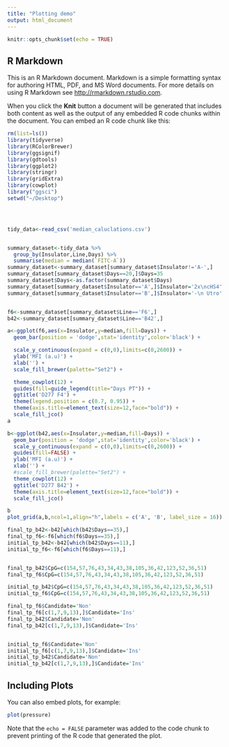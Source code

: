 ```yaml
---
title: "Plotting demo"
output: html_document
---
```


```r
knitr::opts_chunk$set(echo = TRUE)
```

## R Markdown

This is an R Markdown document. Markdown is a simple formatting syntax for authoring HTML, PDF, and MS Word documents. For more details on using R Markdown see <http://rmarkdown.rstudio.com>.

When you click the **Knit** button a document will be generated that includes both content as well as the output of any embedded R code chunks within the document. You can embed an R code chunk like this:

```r
rm(list=ls())
library(tidyverse)
library(RColorBrewer)
library(ggsignif)
library(gdtools)
library(ggplot2)
library(stringr)
library(gridExtra)
library(cowplot)
library("ggsci")
setwd("~/Desktop")




tidy_data<-read_csv('median_caluclations.csv')


summary_dataset<-tidy_data %>%
  group_by(Insulator,Line,Days) %>%
  summarise(median = median(`FITC-A`))
summary_dataset<-summary_dataset[summary_dataset$Insulator!='A-',]
summary_dataset[summary_dataset$Days==20,]$Days=35
summary_dataset$Days<-as.factor(summary_dataset$Days)
summary_dataset[summary_dataset$Insulator=='A',]$Insulator='2x\ncHS4'
summary_dataset[summary_dataset$Insulator=='B',]$Insulator='-\n Utro'


f6<-summary_dataset[summary_dataset$Line=='F6',]
b42<-summary_dataset[summary_dataset$Line=='B42',]

a<-ggplot(f6,aes(x=Insulator,y=median,fill=Days)) +
  geom_bar(position = 'dodge',stat='identity',color='black') +

  scale_y_continuous(expand = c(0,0),limits=c(0,2600)) +
  ylab('MFI (a.u)') +
  xlab('') +
  scale_fill_brewer(palette="Set2") +

  theme_cowplot(12) +
  guides(fill=guide_legend(title="Days PT")) +
  ggtitle('D277 F4') +
  theme(legend.position = c(0.7, 0.95)) +
  theme(axis.title=element_text(size=12,face="bold")) +
  scale_fill_jco()
a

b<-ggplot(b42,aes(x=Insulator,y=median,fill=Days)) +
  geom_bar(position = 'dodge',stat='identity',color='black') +
  scale_y_continuous(expand = c(0,0),limits=c(0,2600)) +
  guides(fill=FALSE) +
  ylab('MFI (a.u)') +
  xlab('') +
  #scale_fill_brewer(palette="Set2") +
  theme_cowplot(12) +
  ggtitle('D277 B42') +
  theme(axis.title=element_text(size=12,face="bold")) +
  scale_fill_jco()

b
plot_grid(a,b,ncol=1,align="h",labels = c('A', 'B', label_size = 16))

final_tp_b42<-b42[which(b42$Days==35),]
final_tp_f6<-f6[which(f6$Days==35),]
initial_tp_b42<-b42[which(b42$Days==11),]
initial_tp_f6<-f6[which(f6$Days==11),]


final_tp_b42$CpG=c(154,57,76,43,34,43,38,105,36,42,123,52,36,51)
final_tp_f6$CpG=c(154,57,76,43,34,43,38,105,36,42,123,52,36,51)

initial_tp_b42$CpG=c(154,57,76,43,34,43,38,105,36,42,123,52,36,51)
initial_tp_f6$CpG=c(154,57,76,43,34,43,38,105,36,42,123,52,36,51)

final_tp_f6$Candidate='Non'
final_tp_f6[c(1,7,9,13),]$Candidate='Ins'
final_tp_b42$Candidate='Non'
final_tp_b42[c(1,7,9,13),]$Candidate='Ins'


initial_tp_f6$Candidate='Non'
initial_tp_f6[c(1,7,9,13),]$Candidate='Ins'
initial_tp_b42$Candidate='Non'
initial_tp_b42[c(1,7,9,13),]$Candidate='Ins'

```

## Including Plots

You can also embed plots, for example:

```r
plot(pressure)
```

Note that the `echo = FALSE` parameter was added to the code chunk to prevent printing of the R code that generated the plot.
